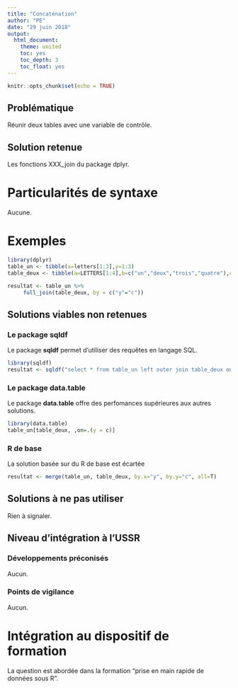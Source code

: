 ```yaml
---
title: "Concaténation"
author: "PE"
date: "29 juin 2018"
output:
  html_document:
    theme: united
    toc: yes
    toc_depth: 3
    toc_float: yes
---
```


```r
knitr::opts_chunk$set(echo = TRUE)
```

## Problématique

Réunir deux tables avec une variable de contrôle.

## Solution retenue

Les fonctions XXX_join du package dplyr.


# Particularités de syntaxe

Aucune.


# Exemples


```r
library(dplyr)
table_un <- tibble(x=letters[1:3],y=1:3)
table_deux <- tibble(a=LETTERS[1:4],b=c("un","deux","trois","quatre"),c=1:4)
```

```r
resultat <- table_un %>% 
     full_join(table_deux, by = c("y"="c"))
```


## Solutions viables non retenues

### Le package sqldf

Le package **sqldf** permet d'utiliser des requêtes en langage SQL. 

```r
library(sqldf)
resultat <- sqldf("select * from table_un left outer join table_deux on y=c")
```

### Le package data.table

Le package **data.table** offre des perfomances supérieures aux autres solutions.

```r
library(data.table)
table_un[table_deux, ,on=.(y = c)]
```


### R de base

La solution basée sur du R de base est écartée 

```r
resultat <- merge(table_un, table_deux, by.x="y", by.y="c", all=T)
```


## Solutions à ne pas utiliser

Rien à signaler.

## Niveau d'intégration à l'USSR

### Développements préconisés

Aucun.

### Points de vigilance

Aucun.


# Intégration au dispositif de formation

La question est abordée dans la formation "prise en main rapide de données sous R".

